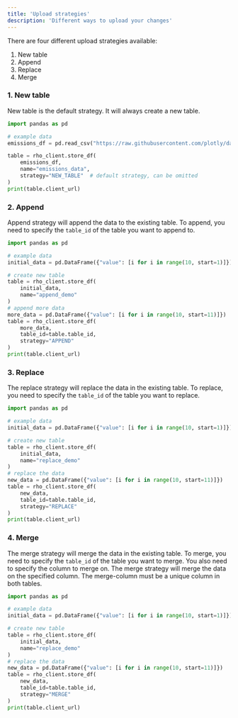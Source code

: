 ```yaml
---
title: 'Upload strategies'
description: 'Different ways to upload your changes'
---
```


There are four different upload strategies available:
1. New table
2. Append
3. Replace
4. Merge

### 1. New table
New table is the default strategy. It will always create a new table.

```python main.py
import pandas as pd

# example data
emissions_df = pd.read_csv("https://raw.githubusercontent.com/plotly/datasets/master/Emissions%20Data.csv")

table = rho_client.store_df(
    emissions_df,
    name="emissions_data",
    strategy="NEW_TABLE"  # default strategy, can be omitted
)
print(table.client_url)
```

### 2. Append
Append strategy will append the data to the existing table. To append, you need to specify the `table_id` of the table you want to append to.

```python main.py
import pandas as pd

# example data
initial_data = pd.DataFrame({"value": [i for i in range(10, start=1)]})

# create new table
table = rho_client.store_df(
    initial_data,
    name="append_demo"
)
# append more data
more_data = pd.DataFrame({"value": [i for i in range(10, start=11)]})
table = rho_client.store_df(
    more_data,
    table_id=table.table_id,
    strategy="APPEND"
)
print(table.client_url)
```

### 3. Replace
The replace strategy will replace the data in the existing table. To replace, you need to specify the `table_id` of the table you want to replace.

```python main.py
import pandas as pd

# example data
initial_data = pd.DataFrame({"value": [i for i in range(10, start=1)]})

# create new table
table = rho_client.store_df(
    initial_data,
    name="replace_demo"
)
# replace the data
new_data = pd.DataFrame({"value": [i for i in range(10, start=11)]})
table = rho_client.store_df(
    new_data,
    table_id=table.table_id,
    strategy="REPLACE"
)
print(table.client_url)
```

### 4. Merge
The merge strategy will merge the data in the existing table. To merge, you need to specify the `table_id` of the table you want to merge.
You also need to specify the column to merge on. The merge strategy will merge the data on the specified column.
The merge-column must be a unique column in both tables.

```python main.py
import pandas as pd

# example data
initial_data = pd.DataFrame({"value": [i for i in range(10, start=1)]})

# create new table
table = rho_client.store_df(
    initial_data,
    name="replace_demo"
)
# replace the data
new_data = pd.DataFrame({"value": [i for i in range(10, start=11)]})
table = rho_client.store_df(
    new_data,
    table_id=table.table_id,
    strategy="MERGE"
)
print(table.client_url)
```

